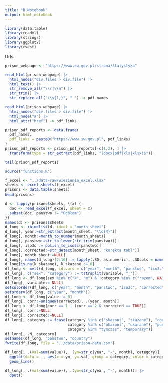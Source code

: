 ```yaml
---
title: "R Notebook"
output: html_notebook
---
```


```r
library(data.table)
library(readxl)
library(stringr)
library(ggplot2)
library(rvest)

```
Urls

```r
prison_webpage <- "https://www.sw.gov.pl/strona/Statystyka"

read_html(prison_webpage) |>
  html_nodes("div.files > div.file") |>
  html_text() |>
  str_remove_all("\\r|\\n") |>
  str_trim() |>
  str_replace_all("\\s{1,}", " ") -> pdf_names

read_html(prison_webpage) |>
  html_nodes("div.files > div.file") |>
  html_node("a") |> 
  html_attr("href") -> pdf_links

prison_pdf_reports <- data.frame(
  pdf_names,
  pdf_links = paste0("https://www.sw.gov.pl", pdf_links)
)
prison_pdf_reports <- prison_pdf_reports[-c(1,2), ] |>
  transform(type = str_extract(pdf_links, "(docx|pdf|xls|xlsx)$"))

tail(prison_pdf_reports)
```

```r
source("functions.R")
```

```r
f_excel <- "../data-raw/wiezienia_excel.xlsx"
sheets <- excel_sheets(f_excel)
prisons <- data.table(sheets)
head(prisons)
```

```r
d <- lapply(prisons$sheets, \(x) {
  doc <- read_excel(f_excel, sheet = x)
  subset(doc, panstwo != "Ogółem")
})
names(d) <- prisons$sheets
d_long <- rbindlist(d, idcol = "month_sheet")
d_long[, year:=str_extract(month_sheet, "\\d{4}")]
d_long[, month:=month_to_number(month_sheet)]
d_long[, panstwo:=str_to_lower(str_trim(panstwo))]
d_long[, iso3c := polish_to_iso3c(panstwo)]
d_long[, corrected:=str_detect(month_sheet, "korekta tabl")]
d_long[, month_sheet:=NULL]
d_long[, names(d_long)[2:10] := lapply(.SD, as.numeric), .SDcols = names(d_long)[2:10]]
d_long[is.na(k_skazane), k_skazane := 0]
df_long <- melt(d_long, id.vars = c("year", "month", "panstwo", "iso3c", "corrected"))
df_long[, c("sex", "category") := tstrsplit(variable, "_")]
df_long <- df_long[sex %in% c("k", "m") & !category %in% c("razem", NA)]
df_long[, variable:= NULL]
setcolorder(df_long, c("year", "month", "panstwo", "iso3c", "corrected", "sex", "category"))
setorderv(df_long, c("year", "month"))
df_long <- df_long[value != 0]
df_long[, corr:=uniqueN(corrected), .(year, month)]
df_long <- df_long[corr == 1 | (corr == 2 & corrected == TRUE)]
df_long[, corr:=NULL]
df_long[, corrected:=NULL]
df_long[, category := fcase(category %in% c("skazani", "skazane"), "convicted", 
                            category %in% c("ukarani", "ukarane"), "punished",
                            category %in% "tymczas", "temporary")]
df_long[, .N, category]
setnames(df_long, "panstwo", "country")
fwrite(df_long, file = "../data/prison-data.csv")
```

```r
df_long[, .(val=sum(value)), .(ym=str_c(year, "-", month), category)] |>
  ggplot(data = _, aes(x = ym, y= val, group = category, color = category)) +
  geom_line()

df_long[, .(val=sum(value)), .(ym=str_c(year, "-", month))] |>
  dput()
```

